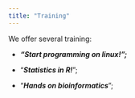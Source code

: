 ```yaml
---
title: "Training"
---
```


We offer several training:

-   ***"Start programming on linux!";***

-   "***Statistics in R!***";

-   "***Hands on bioinformatics***";
